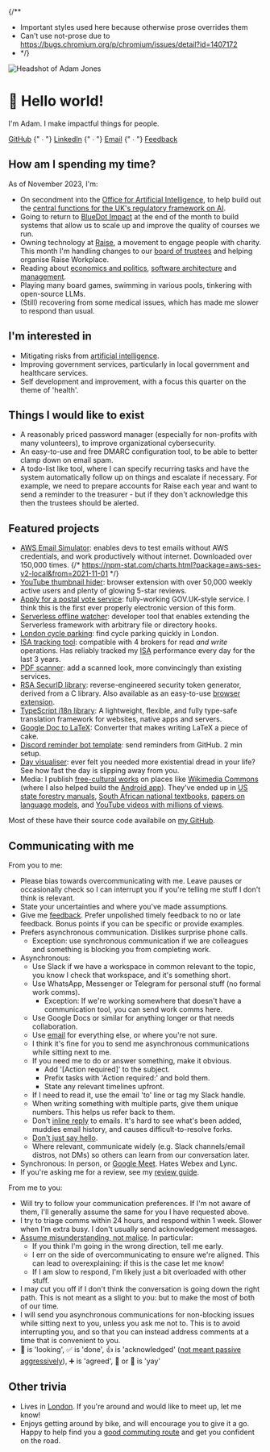 
<Head>
  <title>Adam Jones</title>
</Head>

{/**
 * Important styles used here because otherwise prose overrides them
 * Can't use not-prose due to https://bugs.chromium.org/p/chromium/issues/detail?id=1407172
 * */}
<div className="flex flex-col md:flex-row gap-4 md:gap-8 mb-16">
  <div className="w-36 md:w-48 animate-fade-up">
    <ClickCounter
      clickee="Adam"
      messages={{
        1: "Oh nice, you found this!",
        10: "I guess the curiosity would get me too.",
        25: "Is continuing really a good use of time?",
        50: "Do you want to stop now?",
        100: "No? Ok, well keep going if you must.",
        200: "Do you wonder how many other people have found this?",
        300: "FYI for tomorrow, this may help: https://www.nhs.uk/conditions/repetitive-strain-injury-rsi/",
        400: "Wow, you don't give up do you?",
        500: "Okay, that's the end. Unless you want to keep going for a very long time.",
        1000000: "Ahh, so I see that either:\n1. You know how to debug software.\n2. You have an insane amount of free time, and aren't spending it wisely.",
      }}>
      <Image
        className="rounded-2xl hover:scale-105 hover:-rotate-3 active:scale-95 hover:shadow transition-all !my-0"
        src="/images/profile-pic.webp"
        alt="Headshot of Adam Jones"
        width={288}
        height={288}
        priority
      />
    </ClickCounter>
  </div>
  <div className="flex-1 md:self-center space-y-2 md:space-y-4">
    <h1 className="!text-3xl md:!text-5xl !mb-0 animate-fade-up [animation-delay:100ms] "><span className="animate-wave-in inline-block [animation-delay:200ms]">👋</span> Hello world!</h1>
    <p className="md:!text-3xl !text-xl animate-fade-up [animation-delay:200ms]">I'm Adam. I make impactful things for people.</p>
    <p className="!text-xl animate-fade-up [animation-delay:300ms]">
      <a href="https://github.com/domdomegg">GitHub</a>
      {" ∙ "}
      <a href="https://linkedin.com/in/domdomegg/">LinkedIn</a>
      {" ∙ "}
      <a href="mailto:domdomegg+adamjones.me@gmail.com">Email</a>
      {" ∙ "}
      <a href="/feedback">Feedback</a>
    </p>
  </div>
</div>

## How am I spending my time?

As of November 2023, I'm:

- On secondment into the [Office for Artificial Intelligence](https://www.gov.uk/government/organisations/office-for-artificial-intelligence), to help build out the [central functions for the UK's regulatory framework on AI](https://www.gov.uk/government/publications/ai-regulation-a-pro-innovation-approach/white-paper#section331).
- Going to return to [BlueDot Impact](https://bluedotimpact.org/) at the end of the month to build systems that allow us to scale up and improve the quality of courses we run.
- Owning technology at [Raise](https://www.joinraise.org/), a movement to engage people with charity. This month I'm handling changes to our [board of trustees](https://register-of-charities.charitycommission.gov.uk/charity-search/-/charity-details/5208930/trustees) and helping organise Raise Workplace.
- Reading about [economics and politics](https://en.wikipedia.org/wiki/Exit,_Voice,_and_Loyalty), [software architecture](https://www.oreilly.com/library/view/building-evolutionary-architectures/9781491986356/) and [management](https://www.amazon.co.uk/High-Output-Management-Andrew-Grove/dp/0679762884).
- Playing many board games, swimming in various pools, tinkering with open-source LLMs.
- (Still) recovering from some medical issues, which has made me slower to respond than usual.

## I'm interested in

- Mitigating risks from [artificial intelligence](https://80000hours.org/problem-profiles/artificial-intelligence/).
- Improving government services, particularly in local government and healthcare services.
- Self development and improvement, with a focus this quarter on the theme of 'health'.

## Things I would like to exist

- A reasonably priced password manager (especially for non-profits with many volunteers), to improve organizational cybersecurity.
- An easy-to-use and free DMARC configuration tool, to be able to better clamp down on email spam.
- A todo-list like tool, where I can specify recurring tasks and have the system automatically follow up on things and escalate if necessary. For example, we need to prepare accounts for Raise each year and want to send a reminder to the treasurer - but if they don't acknowledge this then the trustees should be alerted.

## Featured projects

- [AWS Email Simulator](https://github.com/domdomegg/aws-ses-v2-local): enables devs to test emails without AWS credentials, and work productively without internet. Downloaded over 150,000 times. {/* https://npm-stat.com/charts.html?package=aws-ses-v2-local&from=2021-11-01 */}
- [YouTube thumbnail hider](https://chrome.google.com/webstore/detail/hide-youtube-thumbnails/phmcfcbljjdlomoipaffekhgfnpndbef): browser extension with over 50,000 weekly active users and plenty of glowing 5-star reviews.
- [Apply for a postal vote service](./postal-vote/): fully-working GOV.UK-style service. I think this is the first ever properly electronic version of this form.
- [Serverless offline watcher](https://www.npmjs.com/package/serverless-offline-watcher): developer tool that enables extending the Serverless framework with arbitrary file or directory hooks.
- [London cycle parking](./london-cycle-parking/): find cycle parking quickly in London.
- [ISA tracking tool](https://github.com/domdomegg/halifax-share-dealing-sdk): compatible with 4 brokers for read _and write_ operations. Has reliably tracked my [ISA](https://www.gov.uk/individual-savings-accounts) performance every day for the last 3 years.
- [PDF scanner](./pdf-scanner): add a scanned look, more convincingly than existing services.
- [RSA SecurID library](https://github.com/domdomegg/rsa-securid): reverse-engineered security token generator, derived from a C library. Also available as an easy-to-use [browser extension](https://github.com/domdomegg/rsa-securid-browser-extension).
- [TypeScript i18n library](https://github.com/domdomegg/ts-i18n): A lightweight, flexible, and fully type-safe translation framework for websites, native apps and servers.
- [Google Doc to LaTeX](./gdoc2latex-gui): Converter that makes writing LaTeX a piece of cake. 
- [Discord reminder bot template](https://github.com/domdomegg/discord-reminder-template): send reminders from GitHub. 2 min setup.
- [Day visualiser](./oneday): ever felt you needed more existential dread in your life? See how fast the day is slipping away from you.
- Media: I publish [free-cultural works](https://creativecommons.org/share-your-work/public-domain/freeworks/) on places like [Wikimedia Commons](https://commons.wikimedia.org/wiki/User:Domdomegg) (where I also helped build the [Android app](https://commons-app.github.io/)). They've ended up in [US state forestry manuals](https://vtechworks.lib.vt.edu/bitstream/handle/10919/102139/2020TreeStewardManualver03.pdf#page=8), [South African national textbooks](https://dinwiddiehighschool.co.za/wp-content/uploads/2020/11/grd-11-textbook.pdf#page=12), [papers on language models](https://doi.org/10.1093/nar/gkac278), and [YouTube videos with millions of views](https://www.youtube.com/watch?t=10&v=w_CYwd6cHUA).

Most of these have their source code availabile on [my GitHub](https://github.com/domdomegg).

## Communicating with me

From you to me:

- Please bias towards overcommunicating with me. Leave pauses or occasionally check so I can interrupt you if you're telling me stuff I don't think is relevant.
- State your uncertainties and where you've made assumptions.
- Give me [feedback](./feedback). Prefer unpolished timely feedback to no or late feedback. Bonus points if you can be specific or provide examples.
- Prefers asynchronous communication. Dislikes surprise phone calls.
  - Exception: use synchronous communication if we are colleagues and something is blocking you from completing work.
- Asynchronous:
  - Use Slack if we have a workspace in common relevant to the topic, you know I check that workspace, and it's something short.
  - Use WhatsApp, Messenger or Telegram for personal stuff (no formal work comms).
    - Exception: If we're working somewhere that doesn't have a communication tool, you can send work comms here.
  - Use Google Docs or similar for anything longer or that needs collaboration.
  - Use [email](mailto:domdomegg+adamjones.me@gmail.com) for everything else, or where you're not sure.
  - I think it's fine for you to send me asynchronous communications while sitting next to me.
  - If you need me to do or answer something, make it obvious.
    - Add '[Action required]' to the subject.
    - Prefix tasks with 'Action required:' and bold them.
    - State any relevant timelines upfront.
  - If I need to read it, use the email 'to' line or tag my Slack handle.
  - When writing something with multiple parts, give them unique numbers. This helps us refer back to them.
  - Don't [inline reply](https://ssw.com.au/rules/email-avoid-inline/) to emails. It's hard to see what's been added, muddies email history, and causes difficult-to-resolve forks.
  - [Don't just say hello](https://nohello.net/).
  - Where relevant, communicate widely (e.g. Slack channels/email distros, not DMs) so others can learn from our conversation later.
- Synchronous: In person, or [Google Meet](https://meet.google.com/). Hates Webex and Lync.
- If you're asking me for a review, see my [review guide](./reviews).

From me to you:

- Will try to follow your communication preferences. If I'm not aware of them, I'll generally assume the same for you I have requested above.
- I try to triage comms within 24 hours, and respond within 1 week. Slower when I'm extra busy. I don't usually send acknowledgement messages.
- [Assume misunderstanding, not malice](https://en.wikipedia.org/wiki/Hanlon%27s_razor). In particular:
    - If you think I'm going in the wrong direction, tell me early.
    - I err on the side of overcommunicating to ensure we're aligned. This can lead to overexplaining: if this is the case let me know!
    - If I am slow to respond, I'm likely just a bit overloaded with other stuff.
- I may cut you off if I don't think the conversation is going down the right path. This is not meant as a slight to you: but to make the most of both of our time.
- I will send you asynchronous communications for non-blocking issues while sitting next to you, unless you ask me not to. This is to avoid interrupting you, and so that you can instead address comments at a time that is convenient to you.
- 👀 is 'looking', ✅ is 'done', 👍 is 'acknowledged' ([not meant passive aggressively](https://www.cnet.com/culture/internet/gen-z-youll-have-to-pry-the-hostile-thumbs-up-emoji-from-my-old-dead-hands/)), ➕ is 'agreed', 🙌 or 🎉 is 'yay'

## Other trivia

- Lives in [London](https://www.youtube.com/watch?v=UAusbJmRB0c). If you're around and would like to meet up, let me know!
- Enjoys getting around by bike, and will encourage you to give it a go. Happy to help find you a [good commuting route](https://www.cyclestreets.net/) and get you confident on the road.
